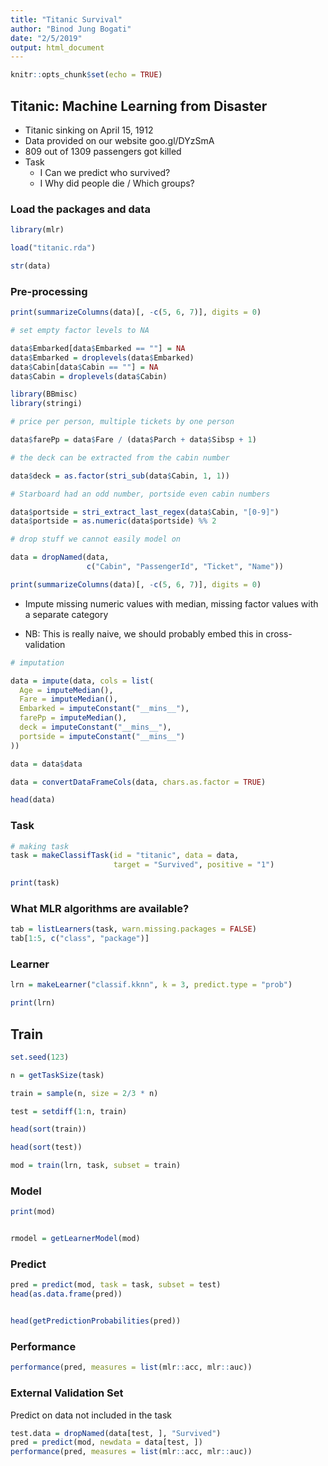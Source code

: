 ```yaml
---
title: "Titanic Survival"
author: "Binod Jung Bogati"
date: "2/5/2019"
output: html_document
---
```


```r
knitr::opts_chunk$set(echo = TRUE)
```


## Titanic: Machine Learning from Disaster

- Titanic sinking on April 15, 1912
- Data provided on our website goo.gl/DYzSmA
- 809 out of 1309 passengers got killed
- Task
  - I Can we predict who survived?
  - I Why did people die / Which groups?


### Load the packages and data

```r
library(mlr)

load("titanic.rda")

str(data)
```

### Pre-processing

```r
print(summarizeColumns(data)[, -c(5, 6, 7)], digits = 0)

# set empty factor levels to NA

data$Embarked[data$Embarked == ""] = NA
data$Embarked = droplevels(data$Embarked)
data$Cabin[data$Cabin == ""] = NA
data$Cabin = droplevels(data$Cabin)


```

```r
library(BBmisc)
library(stringi)

# price per person, multiple tickets by one person

data$farePp = data$Fare / (data$Parch + data$Sibsp + 1)

# the deck can be extracted from the cabin number

data$deck = as.factor(stri_sub(data$Cabin, 1, 1))

# Starboard had an odd number, portside even cabin numbers

data$portside = stri_extract_last_regex(data$Cabin, "[0-9]")
data$portside = as.numeric(data$portside) %% 2

# drop stuff we cannot easily model on

data = dropNamed(data, 
                 c("Cabin", "PassengerId", "Ticket", "Name"))

print(summarizeColumns(data)[, -c(5, 6, 7)], digits = 0)
```

- Impute missing numeric values with median, missing factor values with a separate category

- NB: This is really naive, we should probably embed this in cross-validation


```r
# imputation

data = impute(data, cols = list(
  Age = imputeMedian(), 
  Fare = imputeMedian(), 
  Embarked = imputeConstant("__mins__"), 
  farePp = imputeMedian(), 
  deck = imputeConstant("__mins__"), 
  portside = imputeConstant("__mins__")
))

data = data$data

data = convertDataFrameCols(data, chars.as.factor = TRUE)

head(data)
```

### Task

```r
# making task 
task = makeClassifTask(id = "titanic", data = data,
                       target = "Survived", positive = "1")

print(task)
```

### What MLR algorithms are available?

```r
tab = listLearners(task, warn.missing.packages = FALSE)
tab[1:5, c("class", "package")]
```

### Learner

```r
lrn = makeLearner("classif.kknn", k = 3, predict.type = "prob")

print(lrn)
```

## Train

```r
set.seed(123)

n = getTaskSize(task)

train = sample(n, size = 2/3 * n)

test = setdiff(1:n, train)

head(sort(train))

head(sort(test))

mod = train(lrn, task, subset = train)

```

### Model

```r
print(mod)


rmodel = getLearnerModel(mod)
```

### Predict

```r
pred = predict(mod, task = task, subset = test)
head(as.data.frame(pred))


head(getPredictionProbabilities(pred))
```

### Performance

```r
performance(pred, measures = list(mlr::acc, mlr::auc))
```

### External Validation Set

Predict on data not included in the task

```r
test.data = dropNamed(data[test, ], "Survived")
pred = predict(mod, newdata = data[test, ])
performance(pred, measures = list(mlr::acc, mlr::auc))

```



